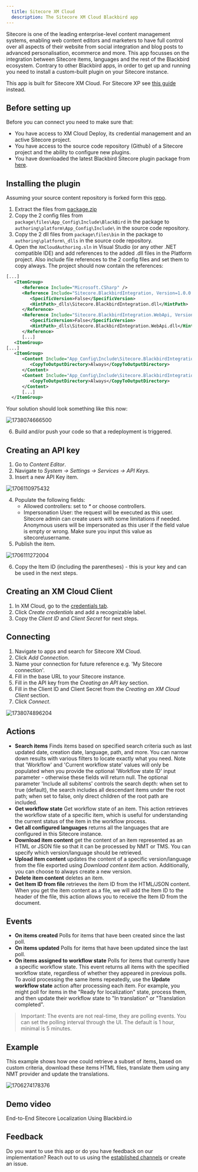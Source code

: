 ```yaml
---
  title: Sitecore XM Cloud
  description: The Sitecore XM Cloud Blackbird app
---
```


<LinkCard title="View on Github" target="_blank" href="https://github.com/bb-io/SitecoreXmCloud" icon="github" />

Sitecore is one of the leading enterprise-level content management systems, enabling web content editors and marketers to have full control over all aspects of their website from social integration and blog posts to advanced personalisation, ecommerce and more. This app focusses on the integration between Sitecore items, languages and the rest of the Blackbird ecosystem. Contrary to other Blackbird apps, in order to get up and running you need to install a custom-built plugin on your Sitecore instance.

This app is built for Sitecore XM Cloud. For Sitecore XP see [this guide](https://docs.blackbird.io/apps/sitecore-xp/) instead.

## Before setting up

Before you can connect you need to make sure that:

- You have access to XM Cloud Deploy, its credential management and an active Sitecore project.
- You have access to the source code repository (Github) of a Sitecore project and the ability to configure new plugins.
- You have downloaded the latest Blackbird Sitecore plugin package from [here](https://docs.blackbird.io/sitecore/package.zip).

## Installing the plugin

Assuming your source content repository is forked form this [repo](https://github.com/sitecorelabs/xmcloud-foundation-head).

1. Extract the files from [package.zip](https://docs.blackbird.io/sitecore/package.zip)
2. Copy the 2 config files from `package\files\App_Config\Include\BlackBird` in the package to `authoring\platform\App_Config\Include\` in the source code repository.
3. Copy the 2 dll files from `package\files\bin` in the package to `authoring\platform\_dlls` in the source code repository.
4. Open the `XmCloudAuthoring.sln` in Visual Studio (or any other .NET compatible IDE) and add references to the added .dll files in the Platform project. Also include file references to the 2 config files and set them to copy always. The project should now contain the references:

```xml
[...]
   <ItemGroup>
      <Reference Include="Microsoft.CSharp" />
      <Reference Include="Sitecore.BlackbirdIntegration, Version=1.0.0.0, Culture=neutral, processorArchitecture=MSIL">
         <SpecificVersion>False</SpecificVersion>
         <HintPath>_dlls\Sitecore.BlackbirdIntegration.dll</HintPath>
      </Reference>
      <Reference Include="Sitecore.BlackbirdIntegration.WebApi, Version=1.0.0.0, Culture=neutral, processorArchitecture=MSIL">
         <SpecificVersion>False</SpecificVersion>
         <HintPath>_dlls\Sitecore.BlackbirdIntegration.WebApi.dll</HintPath>
      </Reference>
      [...]
   <ItemGroup>
[...]
   <ItemGroup>
      <Content Include="App_Config\Include\Sitecore.BlackbirdIntegration.config">
         <CopyToOutputDirectory>Always</CopyToOutputDirectory>
      </Content>
      <Content Include="App_Config\Include\Sitecore.BlackbirdIntegration.WebApi.config">
         <CopyToOutputDirectory>Always</CopyToOutputDirectory>
      </Content>
      [...]
  </ItemGroup>
```

Your solution should look something like this now:

![1738074666500](https://raw.githubusercontent.com/bb-io/SitecoreXmCloud/main/image/README/1738074666500.png)

6. Build and/or push your code so that a redeployment is triggered.

## Creating an API key

1. Go to _Content Editor_.
2. Navigate to _System -> Settings -> Services -> API Keys_.
3. Insert a new API Key item.

![1706110975432](https://raw.githubusercontent.com/bb-io/SitecoreXmCloud/main/image/README/1706110975432.png)

4. Populate the following fields:
   - Allowed controllers: set to _\*_ or choose controllers.
   - Impersonation User: the request will be executed as this user. Sitecore admin can create users with some limitations if needed. Anonymous users will be impersonated as this user if the field value is empty or wrong. Make sure you input this value as sitecore\username.
5. Publish the item.

![1706111272004](https://raw.githubusercontent.com/bb-io/SitecoreXmCloud/main/image/README/1706111272004.png)

6. Copy the Item ID (including the parentheses) - this is your key and can be used in the next steps.

## Creating an XM Cloud Client

1. In XM Cloud, go to the [credentials tab](https://deploy.sitecorecloud.io/credentials).
2. Click _Create credentials_ and add a recognizable label.
3. Copy the _Client ID_ and _Client Secret_ for next steps.

## Connecting

1. Navigate to apps and search for Sitecore XM Cloud.
2. Click _Add Connection_.
3. Name your connection for future reference e.g. 'My Sitecore connection'.
4. Fill in the base URL to your Sitecore instance.
5. Fill in the API key from the _Creating an API key_ section.
6. Fill in the Client ID and Client Secret from the  _Creating an XM Cloud Client_ section.
7. Click _Connect_.

![1738074896204](https://raw.githubusercontent.com/bb-io/SitecoreXmCloud/main/image/README/1738074896204.png)

## Actions

- **Search items** Finds items based on specified search criteria such as last updated date, creation date, language, path, and more. You can narrow down results with various filters to locate exactly what you need. Note that 'Workflow' and 'Current workflow state' values will only be populated when you provide the optional 'Workflow state ID' input parameter - otherwise these fields will return null. The optional parameter 'Include all subitems' controls the search depth: when set to true (default), the search includes all descendant items under the root path; when set to false, only direct children of the root path are included.
- **Get workflow state** Get workflow state of an item. This action retrieves the workflow state of a specific item, which is useful for understanding the current status of the item in the workflow process.
- **Get all configured languages** returns all the languages that are configured in this Sitecore instance.
- **Download item content** get the content of an item represented as an HTML or JSON file so that it can be processed by NMT or TMS. You can specify which version/language should be retrieved.
- **Upload item content** updates the content of a specific version/language from the file exported using _Download content item_ action. Additionally, you can choose to always create a new version.
- **Delete item content** deletes an item.
- **Get Item ID from file** retrieves the item ID from the HTML/JSON content. When you get the item content as a file, we will add the Item ID to the header of the file, this action allows you to receive the Item ID from the document.

## Events

- **On items created** Polls for items that have been created since the last poll.
- **On items updated** Polls for items that have been updated since the last poll.
- **On items assigned to workflow state** Polls for items that currently have a specific workflow state. This event returns all items with the specified workflow state, regardless of whether they appeared in previous polls. To avoid processing the same items repeatedly, use the **Update workflow state** action after processing each item. For example, you might poll for items in the "Ready for localization" state, process them, and then update their workflow state to "In translation" or "Translation completed".

> Important: The events are not real-time, they are polling events. You can set the polling interval through the UI. The default is 1 hour, minimal is 5 minutes.

## Example

This example shows how one could retrieve a subset of items, based on custom criteria, download these items HTML files, translate them using any NMT provider and update the translations.

![1706274178376](https://raw.githubusercontent.com/bb-io/SitecoreXmCloud/main/image/README/1706274178376.png)

## Demo video

End-to-End Sitecore Localization Using Blackbird.io


<YouTube id="https://youtu.be/JES891sUrVk" />

## Feedback

Do you want to use this app or do you have feedback on our implementation? Reach out to us using the [established channels](https://www.blackbird.io/) or create an issue.

